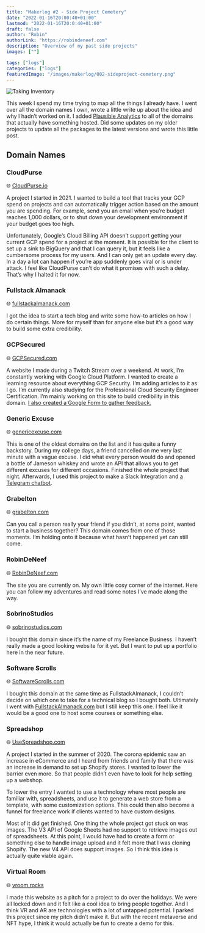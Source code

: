 ```yaml
---
title: "Makerlog #2 - Side Project Cemetery"
date: "2022-01-16T20:00:40+01:00"
lastmod: "2022-01-16T20:0:40+01:00"
draft: false
author: "Robin"
authorLink: "https://robindeneef.com"
description: "Overview of my past side projects"
images: [""]

tags: ["logs"]
categories: ["logs"]
featuredImage: "/images/makerlog/002-sideproject-cemetery.png"
---
```


![Taking Inventory](/images/makerlog/002-sideproject-cemetery.png)

This week I spend my time trying to map all the things I already have. I went over all the domain names I own, wrote a little write up about the idea and why I hadn’t worked on it. I added [Plausible Analytics](https://plausible.io?ref=robindeneef.com) to all of the domains that actually have something hosted. Did some updates on my older projects to update all the packages to the latest versions and wrote this little post.

## Domain Names

### CloudPurse

🌐 [CloudPurse.io](http://CloudPurse.io)

A project I started in 2021. I wanted to build a tool that tracks your GCP spend on projects and can automatically trigger action based on the amount you are spending. For example, send you an email when you’re budget reaches 1,000 dollars, or to shut down your development environment if your budget goes too high.

Unfortunately, Google’s Cloud Billing API doesn’t support getting your current GCP spend for a project at the moment. It is possible for the client to set up a sink to BigQuery and that I can query it, but it feels like a cumbersome process for my users. And I can only get an update every day. In a day a lot can happen if you’re app suddenly goes viral or is under attack. I feel like CloudPurse can’t do what it promises with such a delay. That’s why I halted it for now.

### Fullstack Almanack

🌐 [fullstackalmanack.com](http://fullstackalmanack.com)

I got the idea to start a tech blog and write some how-to articles on how I do certain things. More for myself than for anyone else but it’s a good way to build some extra credibility.

### GCPSecured

🌐 [GCPSecured.com](http://RobinDeNeef.com)

A website I made during a Twitch Stream over a weekend. At work, I’m constantly working with Google Cloud Platform. I wanted to create a learning resource about everything GCP Security. I’m adding articles to it as I go. I’m currently also studying for the Professional Cloud Security Engineer Certification. I’m mainly working on this site to build credibility in this domain. [I also created a Google Form to gather feedback.](https://forms.gle/iqw1pm34HF9MQ91C7)

### Generic Excuse

🌐 [genericexcuse.com](http://genericexcuse.com)

This is one of the oldest domains on the list and it has quite a funny backstory. During my college days, a friend cancelled on me very last minute with a vague excuse. I did what every person would do and opened a bottle of Jameson whiskey and wrote an API that allows you to get different excuses for different occasions. Finished the whole project that night. Afterwards, I used this project to make a Slack Integration and [a Telegram chatbot](https://fullstackalmanac.com/post/2020-10/write-a-telegram-bot-with-python-flask/).

### Grabelton

🌐 [grabelton.com](http://grabelton.com)

Can you call a person really your friend if you didn’t, at some point, wanted to start a business together? This domain comes from one of those moments. I’m holding onto it because what hasn’t happened yet can still come.

### RobinDeNeef

🌐 [RobinDeNeef.com](http://RobinDeNeef.com)

The site you are currently on. My own little cosy corner of the internet. Here you can follow my adventures and read some notes I’ve made along the way.

### SobrinoStudios

🌐 [sobrinostudios.com](http://sobrinostudios.com)

I bought this domain since it’s the name of my Freelance Business. I haven’t really made a good looking website for it yet. But I want to put up a portfolio here in the near future.

### Software Scrolls

🌐 [SoftwareScrolls.com](http://SoftwareScrolls.com)

I bought this domain at the same time as FullstackAlmanack, I couldn’t decide on which one to take for a technical blog so I bought both. Ultimately I went with [FullstackAlmanack.com](http://FullstackAlmanack.com) but I still keep this one. I feel like it would be a good one to host some courses or something else.

### Spreadshop

🌐 [UseSpreadshop.com](http://UseSpreadshop.com)

A project I started in the summer of 2020. The corona epidemic saw an increase in eCommerce and I heard from friends and family that there was an increase in demand to set up Shopify stores. I wanted to lower the barrier even more. So that people didn’t even have to look for help setting up a webshop.

To lower the entry I wanted to use a technology where most people are familiar with, spreadsheets, and use it to generate a web store from a template, with some customization options. This could then also become a funnel for freelance work if clients wanted to have custom designs.

Most of it did get finished. One thing the whole project got stuck on was images. The V3 API of Google Sheets had no support to retrieve images out of spreadsheets. At this point, I would have had to create a form or something else to handle image upload and it felt more that I was cloning Shopify. The new V4 API does support images. So I think this idea is actually quite viable again.

### Virtual Room

🌐 [vroom.rocks](http://vroom.rocks)

I made this website as a pitch for a project to do over the holidays. We were all locked down and it felt like a cool idea to bring people together. And I think VR and AR are technologies with a lot of untapped potential. I parked this project since my pitch didn’t make it. But with the recent metaverse and NFT hype, I think it would actually be fun to create a demo for this.
